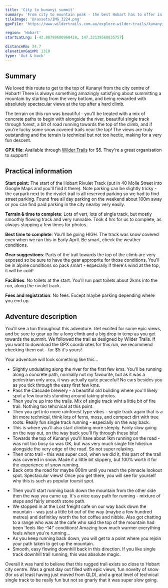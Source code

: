 ```yaml
---
title: 'City to kunanyi summit'
summary: 'From city to mountain peak - the best Hobart has to offer in a run'
tileImage: '@/assets/IMG_3224.png'
gpxFile: 'https://www.wildertrails.com.au/explore-wilder-trails/kunanyi-wellington-loop'

region: 'Hobart'
startLatLng: [-42.88799680960428, 147.32139568835757]

distanceKm: 24.7
elevationGainM: 1310
type: 'Out & back'
---
```



## Summary

We loved this route to get to the top of Kunanyi from the city centre of Hobart! There is always something amazingly satisfying about summitting a mountain by starting from the very bottom, and being rewarded with absolutely spectacular views at the top after a hard climb.

The terrain on this run was beautiful - you'll be treated with a mix of concrete paths to begin with alongside the river, beautiful single track through forest, a bit of road running towards the top of the climb, and if you're lucky some snow covered trails near the top! The views are truly outstanding and the terrain is technical but not too hectic, making for a very fun descent.

**GPX file**: Available through <a target="_blank" href="https://www.wildertrails.com.au/explore-wilder-trails/kunanyi-wellington-loop">Wilder Trails</a> for $5. They're a great organisation to support!

<ImageCard
  src={image1}
  alt="Views near kunanyi summit"
  caption="Epic views just past the summit of kunanyi - with a touch of snow even early April!"
/>

## Practical information

**Start point:** The start of the Hobart Rivulet Track (put in 40 Molle Street into Google Maps and you'll find it there). Note parking can be slightly tricky - the carpark next to the rivulet trail is all reserved parking so we had to find street parking. Found free all day parking on the weekend about 100m away or you can find paid parking in the city nearby very easily.

**Terrain & time to complete**: Lots of vert, lots of single track, but mostly smoothly flowing track and very runnable. Took 4 hrs for us to complete, as always stopping a few times for photos.

**Best time to complete**: You'll be going HIGH. The track was snow covered even when we ran this in Early April. Be smart, check the weather conditions.

**Gear suggestions**: Parts of the trail towards the top of the climb are very exposed so be sure to have the gear approprite for those conditions. You'll be in alpine conditions so pack smart - especially if there's wind at the top, it will be cold!

**Facilities**: No toilets at the start. You'll run past toilets about 2kms into the run, along the rivulet track.

**Fees and registration**: No fees. Except maybe parking depending where you end up.

<ImageCard
  src={image3}
  alt="Wallaby near kunanyi summit"
  caption="Spot the furry friend 🧐 ..."
/>

## Adventure description

You'll see a ton throughout this adventure. Get excited for some epic views, and be sure to gear up for a long climb and a big drop in temp as you get towards the summit. We followed the trail as designed by Wilder Trails. If you want to download the GPX coordinates for this run, we recommend checking them out - for $5 it's yours!

Your adventure will look something like this...

- Slightly undulating along the river for the first few kms. You'll be running along a concrete path, normally not my favourite, but as it was a pedestrian only area, it was actually quite peaceful! No cars besides you as you tick through the easy first few kms.
- Pass the Cascade brewery - a beautiful old building where you'll likely spot a few tourists standing around taking photos.
- Then you're up into the trails. Mix of single track wiht a little bit of fire trail. Nothing too tehcnical at this point.
- Then you get into more rainforest type vibes - single track again that is a bit more technical, think lots of ferns, moss, and compact dirt with tree roots. Really fun single track running - especially on the way back.
- This is where you'll also start climbing more steeply. Fairly slow going on the way out, on the way back you'll fly through these bits!
- Towards the top of Kunanyi you'll have about 1km running on the road - was not too busy so was OK, but was very much single file hike/run alongside the very edge of the road. So not super relaxing.
- Then onto trail - this was super cool, when we did it, this part of the trail was covered in snow. Made it a little bit slippery, but 100% worth it for the experience of snow running.
- Back onto the road for maybe 800m until you reach the pinnacle lookout spot. Spectacular views! Once you get there, you will see for yourself why this is such as popular toursit spot.

<ImageCard
  src={image2}
  alt="Views near kunanyi summit"
  caption="Non-stop epic views on the descent back down the mountain"
/>

- Then you'll start running back down the mountain from the other side then the way you came up. It's a nice easy path for running - mixture of steps and fairly smooth stone path.
- We stopped in at the Lost freight cafe on our way back down the mountain - was just a little bit ouf of the way (maybe a few hundred metres) and definitley worth the hot coffee and nibble. Also got chatting to a range who was at the cafe who said the top of the mountain had been 'feels like -14!' conditions! Amazing how much warmer everything feels when you're running...
- As you keep running back down, you will get to a point where you rejoin your path taken to get up the mountain.
- Smooth, easy flowing downhill back in this direction. If you like single track downhill trail running, this was absolute magic.

Overall it was hard to believe that this rugged trail exists so close to Hobart city centre. Was a great day out filled with epic views, fun novelty of snow (for us at least having just moved from QLD), and a great level of technical single track to be really fun but not so gnarly that it was super slow going.
